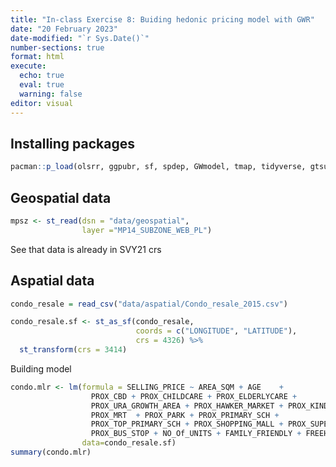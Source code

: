 ```yaml
---
title: "In-class Exercise 8: Buiding hedonic pricing model with GWR"
date: "20 February 2023"
date-modified: "`r Sys.Date()`"
number-sections: true
format: html
execute: 
  echo: true
  eval: true
  warning: false
editor: visual
---
```

## Installing packages
```r
pacman::p_load(olsrr, ggpubr, sf, spdep, GWmodel, tmap, tidyverse, gtsummary, sfdep)
```

## Geospatial data
```r
mpsz <- st_read(dsn = "data/geospatial",
                layer ="MP14_SUBZONE_WEB_PL")
```
See that data is already in SVY21 crs

## Aspatial data
```r
condo_resale = read_csv("data/aspatial/Condo_resale_2015.csv")
```
```r
condo_resale.sf <- st_as_sf(condo_resale,
                            coords = c("LONGITUDE", "LATITUDE"),
                            crs = 4326) %>%
  st_transform(crs = 3414)
```

Building model
```r
condo.mlr <- lm(formula = SELLING_PRICE ~ AREA_SQM + AGE    + 
                  PROX_CBD + PROX_CHILDCARE + PROX_ELDERLYCARE +
                  PROX_URA_GROWTH_AREA + PROX_HAWKER_MARKET + PROX_KINDERGARTEN + 
                  PROX_MRT  + PROX_PARK + PROX_PRIMARY_SCH + 
                  PROX_TOP_PRIMARY_SCH + PROX_SHOPPING_MALL + PROX_SUPERMARKET + 
                  PROX_BUS_STOP + NO_Of_UNITS + FAMILY_FRIENDLY + FREEHOLD, 
                data=condo_resale.sf)
summary(condo.mlr)
```



